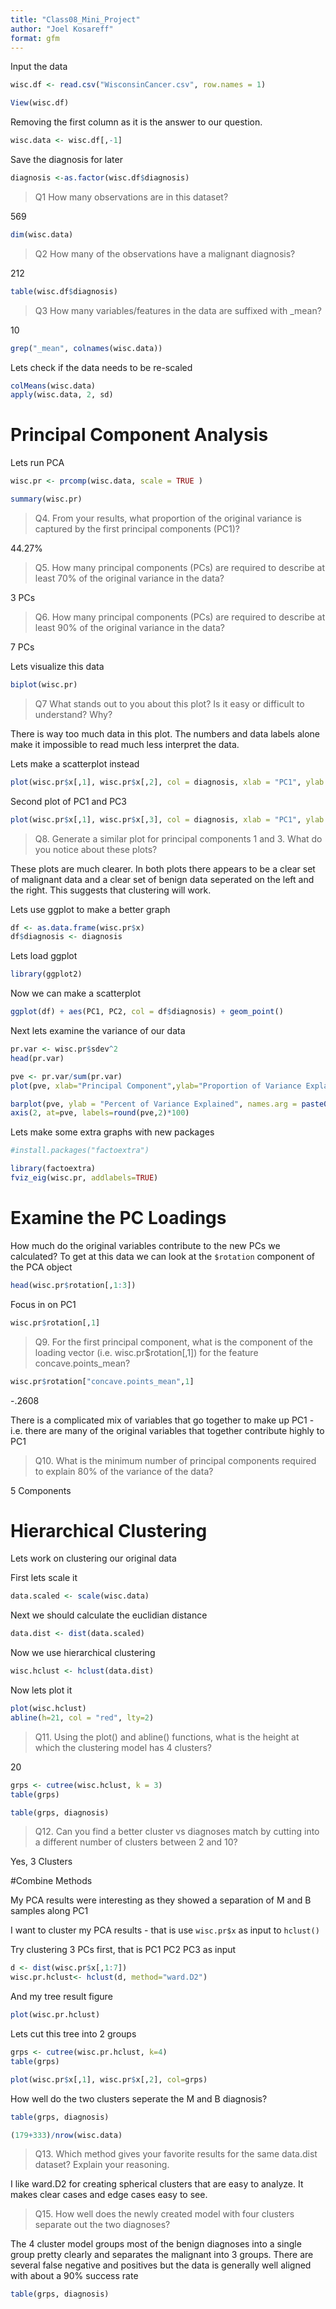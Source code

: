 ```yaml
---
title: "Class08_Mini_Project"
author: "Joel Kosareff"
format: gfm
---
```


Input the data
```r
wisc.df <- read.csv("WisconsinCancer.csv", row.names = 1)
```

```r
View(wisc.df)
```

Removing the first column as it is the answer to our question.
```r
wisc.data <- wisc.df[,-1]
```

Save the diagnosis for later
```r
diagnosis <-as.factor(wisc.df$diagnosis)

```

>Q1 How many observations are in this dataset? 

569

```r
dim(wisc.data)
```

>Q2 How many of the observations have a malignant diagnosis? 

212

```r
table(wisc.df$diagnosis)
```

>Q3 How many variables/features in the data are suffixed with _mean?

10

```r
grep("_mean", colnames(wisc.data))
```


Lets check if the data needs to be re-scaled
```r
colMeans(wisc.data)
apply(wisc.data, 2, sd)
```

# Principal Component Analysis
Lets run PCA
```r
wisc.pr <- prcomp(wisc.data, scale = TRUE )
```


```r
summary(wisc.pr)
```


> Q4. From your results, what proportion of the original variance is captured by the first principal components (PC1)?

44.27%

> Q5. How many principal components (PCs) are required to describe at least 70% of the original variance in the data?

3 PCs

> Q6. How many principal components (PCs) are required to describe at least 90% of the original variance in the data?

7 PCs

Lets visualize this data
```r
biplot(wisc.pr)
```

>Q7 What stands out to you about this plot? Is it easy or difficult to understand? Why?

There is way too much data in this plot. The numbers and data labels alone make it impossible to read much less interpret the data. 

Lets make a scatterplot instead
```r
plot(wisc.pr$x[,1], wisc.pr$x[,2], col = diagnosis, xlab = "PC1", ylab = "PC2")
```

Second plot of PC1 and PC3 
```r
plot(wisc.pr$x[,1], wisc.pr$x[,3], col = diagnosis, xlab = "PC1", ylab = "PC3")
```
>Q8. Generate a similar plot for principal components 1 and 3. What do you notice about these plots?

These plots are much clearer. In both plots there appears to be a clear set of malignant data and a clear set of benign data seperated on the left and the right. This suggests that clustering will work. 

Lets use ggplot to make a better graph

```r
df <- as.data.frame(wisc.pr$x)
df$diagnosis <- diagnosis
```

Lets load ggplot 
```r
library(ggplot2)
```

Now we can make a scatterplot
```r
ggplot(df) + aes(PC1, PC2, col = df$diagnosis) + geom_point()
```

Next lets examine the variance of our data

```r
pr.var <- wisc.pr$sdev^2
head(pr.var)
```

```r
pve <- pr.var/sum(pr.var)
plot(pve, xlab="Principal Component",ylab="Proportion of Variance Explained", ylim = c(0,1), type = "o" )
```

```r
barplot(pve, ylab = "Percent of Variance Explained", names.arg = paste0("PC",1:length(pve)), las=2, axes = FALSE)
axis(2, at=pve, labels=round(pve,2)*100)
```

Lets make some extra graphs with new packages

```r
#install.packages("factoextra")
```

```r
library(factoextra)
fviz_eig(wisc.pr, addlabels=TRUE)
```

# Examine the PC Loadings

How much do the original variables contribute to the new PCs we calculated? To get at this data we can look at the `$rotation` component of the PCA object


```r
head(wisc.pr$rotation[,1:3])
```
Focus in on PC1
```r
wisc.pr$rotation[,1]
```
>Q9. For the first principal component, what is the component of the loading vector (i.e. wisc.pr$rotation[,1]) for the feature concave.points_mean?

```r
wisc.pr$rotation["concave.points_mean",1]
```
-.2608

There is a complicated mix of variables that go together to make up PC1 - i.e. there are many of the original variables that together contribute highly to PC1


>Q10. What is the minimum number of principal components required to explain 80% of the variance of the data?

5 Components

# Hierarchical Clustering

Lets work on clustering our original data


First lets scale it
```r
data.scaled <- scale(wisc.data)
```

Next we should calculate the euclidian distance

```r
data.dist <- dist(data.scaled)
```

Now we use hierarchical clustering
```r
wisc.hclust <- hclust(data.dist)
```

Now lets plot it 
```r
plot(wisc.hclust)
abline(h=21, col = "red", lty=2)
```
>Q11. Using the plot() and abline() functions, what is the height at which the clustering model has 4 clusters?

20

```r
grps <- cutree(wisc.hclust, k = 3)
table(grps)
```

```r
table(grps, diagnosis)
```

>Q12. Can you find a better cluster vs diagnoses match by cutting into a different number of clusters between 2 and 10?

Yes, 3 Clusters

#Combine Methods

My PCA results were interesting as they showed a separation of M and B samples along PC1

I want to cluster my PCA results - that is use `wisc.pr$x` as input to `hclust()`

Try clustering 3 PCs first, that is PC1 PC2 PC3 as input
```r
d <- dist(wisc.pr$x[,1:7])
wisc.pr.hclust<- hclust(d, method="ward.D2")
```

And my tree result figure
```r
plot(wisc.pr.hclust)
```

Lets cut this tree into 2 groups
```r
grps <- cutree(wisc.pr.hclust, k=4)
table(grps)
```

```r
plot(wisc.pr$x[,1], wisc.pr$x[,2], col=grps)
```

How well do the two clusters seperate the M and B diagnosis?
```r
table(grps, diagnosis)
```

```r
(179+333)/nrow(wisc.data)
```

>Q13. Which method gives your favorite results for the same data.dist dataset? Explain your reasoning.

I like ward.D2 for creating spherical clusters that are easy to analyze. It makes clear cases and edge cases easy to see.

>Q15. How well does the newly created model with four clusters separate out the two diagnoses?

The 4 cluster model groups most of the benign diagnoses into a single group pretty clearly and separates the malignant into 3 groups. There are several false negative and positives but the data is generally well aligned with about a 90% success rate 

```r
table(grps, diagnosis)
```